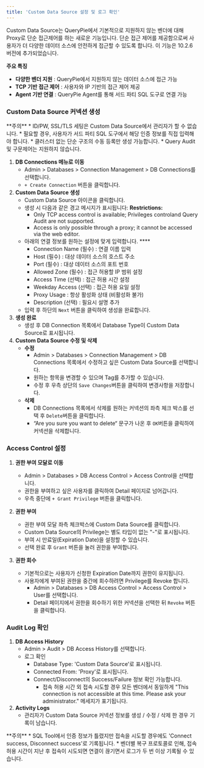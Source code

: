 ```yaml
---
title: 'Custom Data Source 설정 및 로그 확인'
---
```



Custom Data Source는 QueryPie에서 기본적으로 지원하지 않는 벤더에 대해 Proxy로 단순 접근제어를 하는 새로운 기능입니다. 단순 접근 제어를 제공함으로써 사용자가 더 다양한 데이터 소스에 안전하게 접근할 수 있도록 합니다. 이 기능은 10.2.6 버전에 추가되었습니다.

**주요 특징**

*  **다양한 벤더 지원** : QueryPie에서 지원하지 않는 데이터 소스에 접근 가능
*  **TCP 기반 접근 제어** : 사용자와 IP 기반의 접근 제어 제공
*  **Agent 기반 연결** : QueryPie Agent를 통해 서드 파티 SQL 도구로 연결 가능

### Custom Data Source 커넥션 생성

<Callout type="important">
**주의**
* ID/PW, SSL/TLS 세팅은 Custom Data Source에서 관리자가 할 수 없습니다.
    * 필요할 경우, 사용자가 서드 파티 SQL 도구에서 해당 인증 정보를 직접 입력해야 합니다.
* 클러스터 없는 단순 구조의 수동 등록만 생성 가능합니다.
* Query Audit 및 구문제어는 지원하지 않습니다. 
</Callout>

1.  **DB Connections 메뉴로 이동** 
    * Admin &gt; Databases &gt; Connection Management &gt; DB Connections를 선택합니다.
    * `+ Create Connection` 버튼을 클릭합니다.
2.  **Custom Data Source 생성** 
    *  Custom Data Source 아이콘을 클릭합니다.
    * 생성 시 다음과 같은 경고 메시지가 표시됩니다: **Restrictions:** 
        * Only TCP access control is available; Privileges controland Query Audit are not supported.
        * Access is only possible through a proxy; it cannot be accessed via the web editor.
    * 아래의 연결 정보를 원하는 설정에 맞게 입력합니다. **** 
        * Connection Name (필수) : 연결 이름 입력
        * Host (필수) : 대상 데이터 소스의 호스트 주소
        * Port (필수) : 대상 데이터 소스의 포트 번호
        * Allowed Zone (필수) : 접근 허용할 IP 범위 설정
        * Access Time (선택) : 접근 허용 시간 설정
        * Weekday Access (선택) : 접근 허용 요일 설정
        * Proxy Usage : 항상 활성화 상태 (비활성화 불가)
        * Description (선택) : 필요시 설명 추가
    * 입력 후 하단의 `Next` 버튼을 클릭하여 생성을 완료합니다. 
3.  **생성 완료** 
    * 생성 후 DB Connection 목록에서 Database Type이 Custom Data Source로 표시됩니다. 
4.  **Custom Data Source 수정 및 삭제** 
    *  **수정** 
        * Admin &gt; Databases &gt; Connection Management &gt; DB Connections 목록에서 수정하고 싶은 Custom Data Source를 선택합니다.
        * 원하는 항목을 변경할 수 있으며 Tag를 추가할 수 있습니다.
        * 수정 후 우측 상단의 `Save Changes`버튼을 클릭하여 변경사항을 저장합니다.
    *  **삭제** 
        * DB Connections 목록에서 삭제를 원하는 커넥션의 좌측 체크 박스를 선택 후 `Delete`버튼을 클릭합니다. 
        * “Are you sure you want to delete“ 문구가 나온 후 `OK`버튼을 클릭하여 커넥션을 삭제합니다.

### Access Control 설정

1.  **권한 부여 모달로 이동** 
    * Admin &gt; Databases &gt; DB Access Control &gt; Access Control을 선택합니다.
    * 권한을 부여하고 싶은 사용자를 클릭하여 Detail 페이지로 넘어갑니다.
    * 우측 중단에 `+ Grant Privilege` 버튼을 클릭합니다. 
2.  **권한 부여** 
    * 권한 부여 모달 좌측 체크박스에 Custom Data Source를 클릭합니다.
    * Custom Data Source의 Privilege는 별도 타입이 없는 "-"로 표시됩니다.
    * 부여 시 만료일(Expiration Date)을 설정할 수 있습니다.
    * 선택 완료 후 `Grant` 버튼을 눌러 권한을 부여합니다. 


1.  **권한 회수** 
    * 기본적으로는 사용자가 신청한 Expiration Date까지 권한이 유지됩니다.
    * 사용자에게 부여된 권한을 중간에 회수하려면 Privilege를 Revoke 합니다.
        * Admin &gt; Databases &gt; DB Access Control &gt; Access Control &gt; User를 선택합니다. 
        * Detail 페이지에서 권한을 회수하기 위한 커넥션을 선택한 뒤 `Revoke` 버튼을 클릭합니다.

### Audit Log 확인

1.  **DB Access History** 
    * Admin &gt; Audit &gt; DB Access History를 선택합니다.
    * 로그 확인
        * Database Type: 'Custom Data Source'로 표시됩니다.
        * Connected From: 'Proxy'로 표시됩니다.
        * Connect/Disconnect의 Success/Failure 정보 확인 가능합니다.
            * 접속 허용 시간 외 접속 시도할 경우 모든 벤더에서 동일하게 "This connection is not accessible at this time. Please ask your administrator." 메세지가 표기됩니다.
2.  **Activity Logs** 
    * 관리자가 Custom Data Source 커넥션 정보를 생성 / 수정 / 삭제 한 경우 기록이 남습니다.

<Callout type="important">
**주의**
* SQL Tool에서 인증 정보가 틀렸지만 접속을 시도할 경우에도 'Connect success, Disconnect success'로 기록됩니다.
* 벤더별 복구 프로토콜로 인해, 접속 허용 시간이 지난 후 접속이 시도되면 연결이 끊기면서 로그가 두 번 이상 기록될 수 있습니다.
</Callout>
